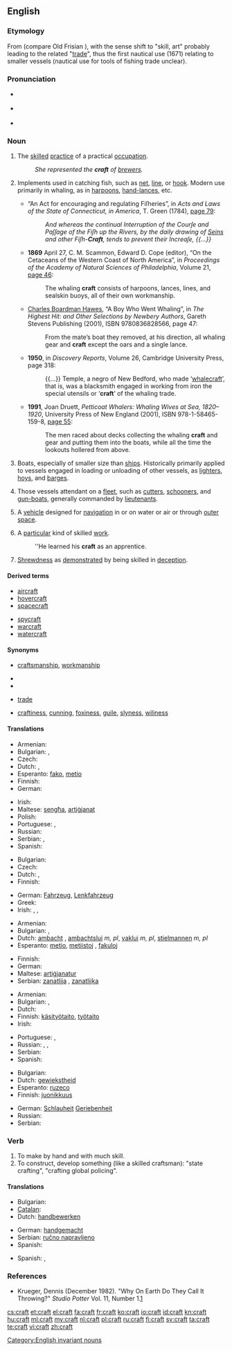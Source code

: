 ==English==
{{wikipedia|dab=craft (disambiguation)|craft}}

===Etymology===
From {{etyl|ang|en}} {{term|cræft|lang=ang}} (compare Old Frisian {{term|creft|lang=ofs}}), with the sense shift to "skill, art" probably leading to the related "[[trade]]", thus the first nautical use (1671) relating to smaller vessels (nautical use for tools of fishing trade unclear).

===Pronunciation===
* {{a|RP}} {{IPA|/kɹɑːft/}}
*: {{rhymes|ɑːft}}
* {{a|US}} {{IPA|/kɹæft/}}
* {{audio|en-us-craft.ogg|Audio (US)}}

===Noun===
{{en-noun|craft|-|pl2=crafts}}

# {{countable|plural: '''crafts'''}} The [[skilled]] [[practice]] of a practical [[occupation]].
#: ''She represented the '''craft''' of [[brewer]]s.''
# {{context|nautical|whaling}} Implements used in catching fish, such as [[net]], [[line]], or [[hook]]. Modern use primarily in whaling, as in [[harpoon]]s, [[hand-lance]]s, etc.
#* {{ante|1784}} “An Act for encouraging and regulating Fiſheries”, in ''Acts and Laws of the State of Connecticut, in America'', T. Green (1784), [http://books.google.com/books?id=ywc4AAAAIAAJ&pg=PA79&dq=craft page 79]:
#*: ''And whereas the continual Interruption of the Courſe and Paſſage of the Fiſh up the Rivers, by the daily drawing of [[sein|Seins]] and other Fiſh-'''Craft''', tends to prevent their Increaſe, {{...}}'' <!-- [sic] italics -->
#* '''1869''' April 27, C. M. Scammon, Edward D. Cope (editor), “On the Cetaceans of the Western Coast of North America”, in ''Proceedings of the Academy of Natural Sciences of Philadelphia'', Volume 21, [http://books.google.com/books?id=9IEOAQAAIAAJ&pg=RA1-PA46&dq=craft page 46]:
#*: The whaling '''craft''' consists of harpoons, lances, lines, and sealskin buoys, all of their own workmanship.
#* {{ante|1923}} [[w:Charles Boardman Hawes|Charles Boardman Hawes]], “A Boy Who Went Whaling”, in ''The Highest Hit: and Other Selections by Newbery Authors'',<sup >[http://books.google.com/books?id=xZC5QKSqW8UC ]</sup> Gareth Stevens Publishing (2001), ISBN 9780836828566, page 47:
#*: From the mate’s boat they removed, at his direction, all whaling gear and '''craft''' except the oars and a single lance.
#* '''1950''', in ''Discovery Reports'', Volume 26,<sup >[http://books.google.com/books?id=GFgqAAAAMAAJ ]</sup> Cambridge University Press, page 318:
#*: {{...}} Temple, a negro of New Bedford, who made ‘[[whalecraft]]’, that is, was a blacksmith engaged in working from iron the special utensils or ‘'''craft'''’ of the whaling trade.
#* '''1991''', Joan Druett, ''Petticoat Whalers: Whaling Wives at Sea, 1820–1920'', University Press of New England (2001), ISBN 978-1-58465-159-8, [http://books.google.com/books?id=lwfRQFIeBYMC&pg=PA55&dq=craft page 55]:
#*: The men raced about decks collecting the whaling '''craft''' and gear and putting them into the boats, while all the time the lookouts hollered from above.
# {{context|nautical}} Boats, especially of smaller size than [[ship]]s. Historically primarily applied to vessels engaged in loading or unloading of other vessels, as [[lighter]]s, [[hoy]]s, and [[barge]]s.
# {{context|nautical|British Royal Navy}} Those vessels attendant on a [[fleet]], such as [[cutter]]s, [[schooner]]s, and [[gun-boat]]s, generally commanded by [[lieutenant]]s.
# {{countable|plural: '''craft'''}} A [[vehicle]] designed for [[navigation]] in or on water or air or through [[outer space]].
# {{countable|plural: '''crafts'''}} A [[particular]] kind of skilled [[work]].
#: ''He learned his '''craft''' as an apprentice.
# {{uncountable}} [[shrewdness|Shrewdness]] as [[demonstrate]]d by being skilled in [[deception]].

====Derived terms====
{{top2}}
* [[aircraft]]
* [[hovercraft]]
* [[spacecraft]]
{{mid2}}
* [[spycraft]]
* [[warcraft]]
* [[watercraft]]
{{bottom}}

====Synonyms====
* {{sense|skill at work}} [[craftsmanship]], [[workmanship]]
* {{sense|nautical sense}}
* {{sense|vehicle}}
* {{sense|kind of skilled work}} [[trade]]
* {{sense|shrewdness}} [[craftiness]], [[cunning]], [[foxiness]], [[guile]], [[slyness]], [[wiliness]]

====Translations====
{{trans-top|skilled practice}}
* Armenian: {{t-|hy|արհեստ|tr=arhest}}
* Bulgarian: {{t+|bg|занаят|m}},  {{t|bg|професия|f}}
* Czech: {{t-|cs|řemeslo|n}}
* Dutch: {{t-|nl|stiel|m}}, {{t+|nl|vak|n}}
* Esperanto: [[fako]], [[metio]]
* Finnish: {{t+|fi|taito}}
* German: {{t+|de|Handwerk}}
{{trans-mid}}
* Irish: {{t-|ga|ceird|f|xs=Irish}}
* Maltese: [[sengħa]], [[artiġjanat]]
* Polish: {{t+|pl|rzemiosło|n}}
* Portuguese: {{t+|pt|arte|m}}, {{t+|pt|ofício|m}}
* Russian: {{t|ru|ремесло|n|sc=Cyrl|tr=remesló}}
* Serbian: {{t-|sr|zanat}}, {{t-|sr|zanatstvo}}
* Spanish: {{t+|es|oficio|m}}
{{trans-bottom}}

{{trans-top|vehicle designed for navigation}}
* Bulgarian: {{t|bg|плавателен съд}}
* Czech: {{t-|cs|plavidlo|n}}
* Dutch: {{t+|nl|tuig|n}}, {{t+|nl|toestel|n}}
* Finnish: {{t+|fi|alus}}
{{trans-mid}}
* German: [[Fahrzeug]], [[Lenkfahrzeug]]
* Greek: {{t+|el|σκάφος|n|tr=skáfos}}
* Irish: {{t+|ga|árthach|m|xs=Irish}}, {{t+|ga|bád|m|xs=Irish}}, {{t-|ga|soitheach|m|xs=Irish}}
{{trans-bottom}}

{{trans-top|people who perform a particular kind of skilled work}}
* Armenian: {{t-|hy|արհեստավոր|tr=arhestavor}}
* Bulgarian: {{t|bg|еснаф|m}},  {{t|bg|гилдия|f}}
* Dutch: [[ambacht]] {{m}}, [[ambachtslui]] ''m, pl'', [[vaklui]] ''m, pl'', [[stielmannen]] ''m, pl''
* Esperanto: [[metio]], [[metiistoj]] {{p}}, [[fakuloj]] {{p}}
{{trans-mid}}
* Finnish: {{t-|fi|ammattikunta}}
* German: {{t+|de|Handwerker}}
* Maltese: [[artiġjanatur]] {{m}}
* Serbian: [[zanatlija]] {{m}}, [[zanatlijka]] {{f}}
{{trans-bottom}}

{{trans-top|skill in an occupation}}
* Armenian: {{t-|hy|արհեստ|tr=arhest}}
* Bulgarian: {{t+|bg|ловкост|f}},  {{t|bg|умение|n}}
* Dutch: {{t-|nl|vakmanschap}}
* Finnish: [[käsityötaito]], [[työtaito]]
* Irish: {{t+|ga|ceardaíocht|f|xs=Irish}}
{{trans-mid}}
* Portuguese: {{t+|pt|habilidade|f}}, {{t+|pt|perícia|f}}
* Russian: {{t|ru|умение|n|sc=Cyrl|tr=uménije}}, {{t|ru|сноровка|f|sc=Cyrl|tr=snoróvka}}, {{t|ru|искусство|n|sc=Cyrl|tr=iskússtvo}}
* Serbian: {{t-|sr|zanat}}
* Spanish: {{t+|es|pericia|f}}
{{trans-bottom}}

{{trans-top|shrewdness}}
* Bulgarian: {{t|bg|хитрост|f}}
* Dutch: [[gewiekstheid]] {{f}}
* Esperanto: [[ruzeco]]
* Finnish: [[juonikkuus]]
{{trans-mid}}
* German: [[Schlauheit]] [[Geriebenheit]]
* Russian: {{t|ru|хитрость|f|sc=Cyrl|tr=xítrost'}}
* Serbian: {{t-|sr|prepredenost}}
{{trans-bottom}}

===Verb===
{{en-verb}}

# To make by hand and with much skill.
# To construct, develop something (like a skilled craftsman): "state crafting", "crafting global policing".

====Translations====
{{trans-top|make by hand}}
* Bulgarian: {{t|bg|изработвам на ръка}}
* [[Catalan]]: {{t|ca|fet a mà}}
* Dutch: [[handbewerken]]
{{trans-mid}}
* German: [[handgemacht]]
* Serbian: [[ručno napravljeno]]
* Spanish: {{t-|es|labrar}}
{{trans-bottom}}

{{trans-top|construct, develop}}
* Spanish: {{t+|es|construir}}, {{t-|es|desarrollar}}
{{trans-mid}}
{{trans-bottom}}

===References===
* Krueger, Dennis (December 1982). "Why On Earth Do They Call It Throwing?" ''Studio Potter'' Vol. 11, Number 1.[http://www.studiopotter.org/articles/?art=art0001]

[[Category:English invariant nouns]]

[[cs:craft]]
[[et:craft]]
[[el:craft]]
[[fa:craft]]
[[fr:craft]]
[[ko:craft]]
[[io:craft]]
[[id:craft]]
[[kn:craft]]
[[hu:craft]]
[[ml:craft]]
[[my:craft]]
[[nl:craft]]
[[pl:craft]]
[[ru:craft]]
[[fi:craft]]
[[sv:craft]]
[[ta:craft]]
[[te:craft]]
[[vi:craft]]
[[zh:craft]]